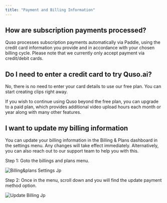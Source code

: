 ```yaml
---
title: "Payment and Billing Information"
---
```


## How are subscription payments processed?

Quso processes subscription payments automatically via Paddle, using the credit card information you provide and in accordance with your chosen billing cycle. Please note that we currently only accept payment via credit/debit cards.

## **Do I need to enter a credit card to try Quso.ai?**

No, there is no need to enter your card details to use our free plan. You can start creating clips right away.

If you wish to continue using Quso beyond the free plan, you can upgrade to a paid plan, which provides additional video upload hours each month or year along with many other features.

## I want to update my billing information

You can update your billing information in the Billing & Plans dashboard in the settings menu. Any changes will take effect immediately. Alternatively, you can also reach out to our support team to help you with this.

Step 1: Goto the billings and plans menu.

![Billing&plans Settings Jp](/images/billing&plans-settings.jpg)

Step 2: Once in the menu, scroll down and you will find the update payment method option.

![Update Billing Jp](/images/update-billing.jpg)